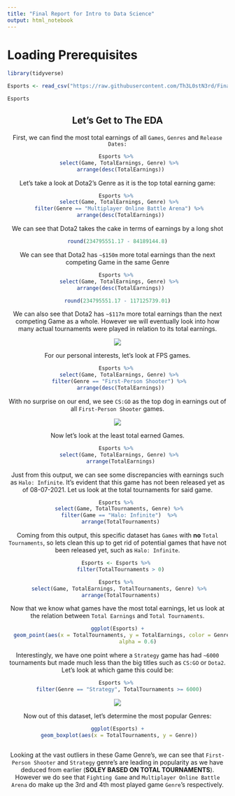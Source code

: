 ```yaml
---
title: "Final Report for Intro to Data Science"
output: html_notebook
---
```

# Loading Prerequisites 
```r
library(tidyverse)
```

```r
Esports <- read_csv("https://raw.githubusercontent.com/Th3L0stN3rd/Final-Project-FPU/master/data/GeneralEsportData.csv?token=AKWHJYZYIIYRRATTGUBRSDTBCCZR4")

```

```r
Esports
```
 <div align="center">
## Let's Get to The EDA

First, we can find the most total earnings of all `Games`, `Genres` and `Release Dates:`

```r
Esports %>% 
  select(Game, TotalEarnings, Genre) %>% 
  arrange(desc(TotalEarnings))
```
Let's take a look at Dota2's Genre as it is the top total earning game:
```r
Esports %>% 
  select(Game, TotalEarnings, Genre) %>% 
  filter(Genre == "Multiplayer Online Battle Arena") %>% 
  arrange(desc(TotalEarnings))
```

We can see that Dota2 takes the cake in terms of earnings by a long shot

```r
round(234795551.17 - 84189144.8)
```


We can see that Dota2 has `~$150m` more total earnings than the next competing Game in the same Genre

```r
Esports %>% 
  select(Game, TotalEarnings, Genre) %>% 
  arrange(desc(TotalEarnings))
```
```r
round(234795551.17 - 117125739.01)
```


We can also see that Dota2 has `~$117m` more total earnings than the next competing Game as a whole. However we will eventually look into how many actual tournaments were played in relation to its total earnings.

![](https://cdn.cloudflare.steamstatic.com/steam/apps/570/capsule_616x353.jpg?t=1628188932)


For our personal interests, let's look at FPS games.

```r
Esports %>% 
  select(Game, TotalEarnings, Genre) %>% 
  filter(Genre == "First-Person Shooter") %>% 
  arrange(desc(TotalEarnings))
```

With no surprise on our end, we see `CS:GO` as the top dog in earnings out of all `First-Person Shooter` games.

 ![](https://seeklogo.com/images/C/csgo-logo-CAA0A4D48A-seeklogo.com.png)


Now let's look at the least total earned Games.
```r
Esports %>% 
  select(Game, TotalEarnings, Genre) %>% 
  arrange(TotalEarnings)
```
Just from this output, we can see some discrepancies with earnings such as `Halo: Infinite`. It's evident that this game has not been released yet as of 08-07-2021. Let us look at the total tournaments for said game.

```r
Esports %>% 
  select(Game, TotalTournaments, Genre) %>% 
  filter(Game == "Halo: Infinite")  %>% 
  arrange(TotalTournaments)
```

Coming from this output, this specific dataset has `Games` with **no** `Total Tournaments`, so lets clean this up to get rid of potential games that have not been released yet, such as `Halo: Infinite`. 


```r
Esports <- Esports %>% 
  filter(TotalTournaments > 0)

Esports %>% 
  select(Game, TotalEarnings, TotalTournaments, Genre) %>% 
  arrange(TotalTournaments)
```

Now that we know what games have the most total earnings, let us look at the relation between `Total Earnings` and `Total Tournaments`. 

```r
ggplot(Esports) +
  geom_point(aes(x = TotalTournaments, y = TotalEarnings, color = Genre, size = TotalPlayers),
             alpha = 0.6)
```
Interestingly, we have one point where a `Strategy` game has had `~6000` tournaments but made much less than the big titles such as `CS:GO` or `Dota2`. Let's look at which game this could be: 

```r
Esports %>% 
  filter(Genre == "Strategy", TotalTournaments >= 6000) 
```
![](https://bnetcmsus-a.akamaihd.net/cms/blog_header/2g/2G4VZH5TIWJF1602720144046.jpg)

Now out of this dataset, let's determine the most popular Genres:

```r
ggplot(Esports) +
  geom_boxplot(aes(x = TotalTournaments, y = Genre)) 
  
```
Looking at the vast outliers in these Game Genre's, we can see that `First-Person Shooter` and `Strategy` genre's are leading in popularity as we have deduced from earlier (**SOLEY BASED ON TOTAL TOURNAMENTS**). However we do see that `Fighting Game` and `Multiplayer Online Battle Arena` do make up the 3rd and 4th most played game `Genre`'s respectively.

